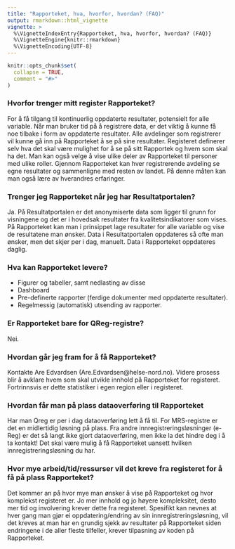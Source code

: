 ```yaml
---
title: "Rapporteket, hva, hvorfor, hvordan? (FAQ)"
output: rmarkdown::html_vignette
vignette: >
  %\VignetteIndexEntry{Rapporteket, hva, hvorfor, hvordan? (FAQ)}
  %\VignetteEngine{knitr::rmarkdown}
  %\VignetteEncoding{UTF-8}
---
```


```r
knitr::opts_chunk$set(
  collapse = TRUE,
  comment = "#>"
)
```

### Hvorfor trenger mitt register Rapporteket?
For å få tilgang til kontinuerlig oppdaterte resultater, potensielt for alle variable.
Når man bruker tid på å registrere data, er det viktig å kunne få noe tilbake i form av oppdaterte resultater. Alle avdelinger som registrerer vil kunne gå inn på Rapporteket å se på sine resultater. Registeret definerer selv hva det skal være mulighet for å se på sitt Rapportek og hvem som skal ha det. Man kan også velge å vise ulike deler av Rapporteket til personer med ulike roller.
Gjennom Rapporteket kan hver registrerende avdeling se egne resultater og sammenligne med resten av landet. På denne måten kan man også lære av hverandres erfaringer. 

### Trenger jeg Rapporteket når jeg har Resultatportalen?
Ja. 
På Resultatportalen er det anonymiserte data som ligger til grunn for visningene og det er i hovedsak resultater fra kvalitetsindikatorer som vises. På Rapporteket kan man i prinsippet lage resultater for alle variable og vise de resultatene man ønsker. Data i Resultatportalen oppdateres så ofte man ønsker, men det skjer per i dag, manuelt. Data i Rapporteket oppdateres daglig.

### Hva kan Rapporteket levere?
* Figurer og tabeller, samt nedlasting av disse
* Dashboard
* Pre-definerte rapporter (ferdige dokumenter med oppdaterte resultater).
* Regelmessig (automatisk) utsending av rapporter.


### Er Rapporteket bare for QReg-registre?
Nei.

### Hvordan går jeg fram for å få Rapporteket?
Kontakte Are Edvardsen (Are.Edvardsen@helse-nord.no). Videre prosess blir å avklare hvem som skal utvikle innhold på Rapporteket for registeret. Fortrinnsvis er dette statistiker i egen region eller i registeret.


### Hvordan får man på plass dataoverføring til Rapporteket
Har man Qreg er per i dag dataoverføring lett å få til. For MRS-registre er det 
en midlertidig løsning på plass. Fra andre innregistreringsløsninger (e-Reg)
er det så langt ikke gjort dataoverføring, men ikke la det hindre deg i å ta kontakt! Det skal være mulig å få Rapporteket uansett hvilken innregistreringsløsning du har.  


### Hvor mye arbeid/tid/ressurser vil det kreve fra registeret for å få på plass Rapporteket?
Det kommer an på hvor mye man ønsker å vise på Rapporteket og hvor komplekst registeret er.
Jo mer innhold og jo høyere kompleksitet, desto mer tid og involvering krever dette fra registeret. 
Spesifikt kan nevnes at hver gang man gjør ei oppdatering/endring av sin innregistreringsløsning, vil det kreves at man har en grundig sjekk av resultater på Rapporteket siden endringene i de aller fleste tilfeller, krever tilpasning av koden på Rapporteket.

